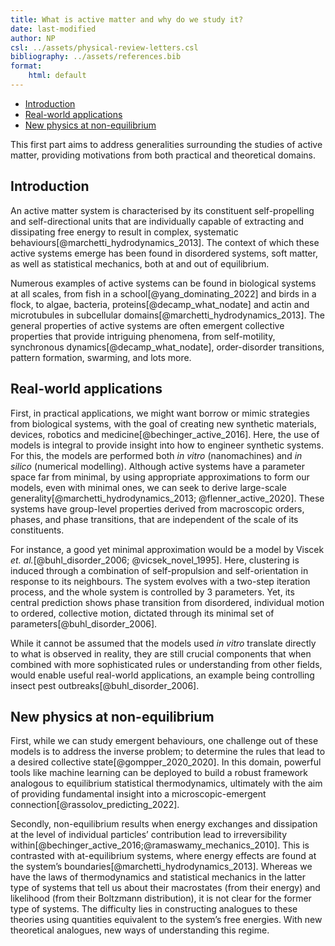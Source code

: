 ```yaml
---
title: What is active matter and why do we study it?
date: last-modified
author: NP
csl: ../assets/physical-review-letters.csl
bibliography: ../assets/references.bib
format:
    html: default
---
```


<!-- mdformat-toc start --slug=github --maxlevel=6 --minlevel=1 -->

- [Introduction](#introduction)
- [Real-world applications](#real-world-applications)
- [New physics at non-equilibrium](#new-physics-at-non-equilibrium)

<!-- mdformat-toc end -->

This first part aims to address generalities surrounding the studies of active
matter, providing motivations from both practical and theoretical domains.

## Introduction<a name="introduction"></a>

An active matter system is characterised by its constituent self-propelling and
self-directional units that are individually capable of extracting and
dissipating free energy to result in complex, systematic
behaviours[@marchetti_hydrodynamics_2013]. The context of which these active
systems emerge has been found in disordered systems, soft matter, as well as
statistical mechanics, both at and out of equilibrium.

Numerous examples of active systems can be found in biological systems at all
scales, from fish in a school[@yang_dominating_2022] and birds in a flock, to
algae, bacteria, proteins[@decamp_what_nodate] and actin and microtubules in
subcellular domains[@marchetti_hydrodynamics_2013]. The general properties of
active systems are often emergent collective properties that provide intriguing
phenomena, from self-motility, synchronous dynamics[@decamp_what_nodate],
order-disorder transitions, pattern formation, swarming, and lots more.

## Real-world applications<a name="real-world-applications"></a>

First, in practical applications, we might want borrow or mimic strategies from
biological systems, with the goal of creating new synthetic materials, devices,
robotics and medicine[@bechinger_active_2016]. Here, the use of models is
integral to provide insight into how to engineer synthetic systems. For this,
the models are performed both _in vitro_ (nanomachines) and _in silico_
(numerical modelling). Although active systems have a parameter space far from
minimal, by using appropriate approximations to form our models, even with
minimal ones, we can seek to derive large-scale
generality[@marchetti_hydrodynamics_2013; @flenner_active_2020]. These systems
have group-level properties derived from macroscopic orders, phases, and phase
transitions, that are independent of the scale of its constituents.

For instance, a good yet minimal approximation would be a model by Viscek _et.
al._[@buhl_disorder_2006; @vicsek_novel_1995]. Here, clustering is induced
through a combination of self-propulsion and self-orientation in response to
its neighbours. The system evolves with a two-step iteration process, and the
whole system is controlled by 3 parameters. Yet, its central prediction shows
phase transition from disordered, individual motion to ordered, collective
motion, dictated through its minimal set of parameters[@buhl_disorder_2006].

While it cannot be assumed that the models used _in vitro_ translate directly
to what is observed in reality, they are still crucial components that when
combined with more sophisticated rules or understanding from other fields,
would enable useful real-world applications, an example being controlling
insect pest outbreaks[@buhl_disorder_2006].

## New physics at non-equilibrium<a name="new-physics-at-non-equilibrium"></a>

First, while we can study emergent behaviours, one challenge out of these
models is to address the inverse problem; to determine the rules that lead to a
desired collective state[@gompper_2020_2020]. In this domain, powerful tools
like machine learning can be deployed to build a robust framework analogous to
equilibrium statistical thermodynamics, ultimately with the aim of providing
fundamental insight into a microscopic-emergent
connection[@rassolov_predicting_2022].

Secondly, non-equilibrium results when energy exchanges and dissipation at the
level of individual particles' contribution lead to irreversibility
within[@bechinger_active_2016;@ramaswamy_mechanics_2010]. This is contrasted
with at-equilibrium systems, where energy effects are found at the system's
boundaries[@marchetti_hydrodynamics_2013]. Whereas we have the laws of
thermodynamics and statistical mechanics in the latter type of systems that
tell us about their macrostates (from their energy) and likelihood (from their
Boltzmann distribution), it is not clear for the former type of systems. The
difficulty lies in constructing analogues to these theories using quantities
equivalent to the system's free energies. With new theoretical analogues, new
ways of understanding this regime.
